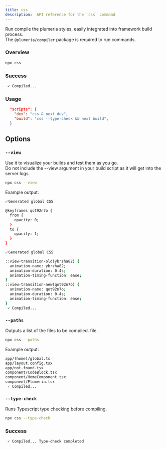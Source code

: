 ```yaml
---
title: css
description:  API reference for the `css` command
---
```



<Cards>
  <Card title="See more about @plumeria/compiler package" href="/docs/reference/compiler" />
</Cards>

Run compile the plumeria styles, easily integrated into framework build process.  
The `@plumeria/compiler` package is required to run commands.


### Overview
```sh title="Terminal"
npx css
```

### Success
```sh title="Terminal"
 ✓ Compiled... 
```

### Usage
```json title="json"
  "scripts": {
    "dev": "css & next dev",
    "build": "css --type-check && next build",
  }
```

## Options

### `--view`
Use it to visualize your builds and test them as you go.  
Do not include the --view argument in your build script as it will get into the server logs.

```sh title="Terminal"
npx css --view
```
Example output:
```sh title="Terminal"
✅Generated global CSS

@keyframes qot92n7o {
  from {
    opacity: 0;
  }
  to {
    opacity: 1;
  }
}

✅Generated global CSS

::view-transition-old(ybrzha82) {
  animation-name: ybrzha82;
  animation-duration: 0.4s;
  animation-timing-function: ease;
}
::view-transition-new(qot92n7o) {
  animation-name: qot92n7o;
  animation-duration: 0.4s;
  animation-timing-function: ease;
}
 ✓ Compiled... 
```

### `--paths`
Outputs a list of the files to be compiled. file.
```sh title="Terminal"
npx css --paths
```
Example output:
```sh title="Terminal"
app/(home)/global.ts
app/layout.config.tsx
app/not-found.tsx
component/CodeBlock.tsx
component/HomeComponent.tsx
component/Plumeria.tsx
 ✓ Compiled... 

```

### `--type-check`
Runs Typescript type checking before compiling.
```sh title="Terminal"
npx css --type-check
```
### Success
```sh
 ✓ Compiled... Type-check completed
```
